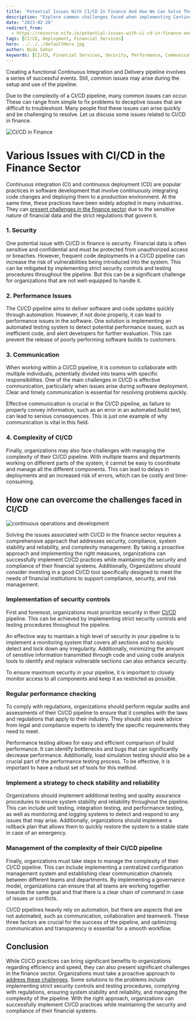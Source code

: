 ```yaml
---
title: 'Potential Issues With CI/CD In Finance And How We Can Solve Them'
description: "Explore common challenges faced when implementing Continuous Integration and Continuous Delivery (CI/CD) in the finance sector and discover practical solutions to address these issues. Learn about the impact of security, performance, communication, and complexity on CI/CD pipelines and how to effectively manage these challenges to ensure a secure and efficient deployment process."
date: "2023-02-26"
redirect_from: 
  - https://resource.nife.io/potential-issues-with-ci-cd-in-finance-and-how-we-can-solve-them/
tags: [CI/CD, Deployment, Financial Services]
hero: ../../../defaultHero.jpg
author: Nida Sahar
keywords: [CI/CD, Financial Services, Security, Performance, Communication, Pipeline Management, Continuous Integration, Continuous Deployment]
---
```



Creating a functional Continuous Integration and Delivery pipeline involves a series of successful events. Still, common issues may arise during the setup and use of the pipeline.

Due to the complexity of a CI/CD pipeline, many common issues can occur. These can range from simple to fix problems to deceptive issues that are difficult to troubleshoot. Many people find these issues can arise quickly and be challenging to resolve. Let us discuss some issues related to CI/CD in finance.

![CI/CD in Finance](https://raw.githubusercontent.com/nifetency/nife-blog-content/main/blog/img/CI-CD-in-Financial-sector-768x531.png)
<br/>


 

# **Various Issues with CI/CD in the Finance Sector**

Continuous integration (CI) and continuous deployment (CD) are popular practices in software development that involve continuously integrating code changes and deploying them to a production environment. At the same time, these practices have been widely adopted in many industries. They can [present challenges in the finance sector](/blog/top-10-data-security-challenges-for-financial-services/) due to the sensitive nature of financial data and the strict regulations that govern it.

### **1. Security**

One potential issue with CI/CD in finance is security. Financial data is often sensitive and confidential and must be protected from unauthorized access or breaches. However, frequent code deployments in a CI/CD pipeline can increase the risk of vulnerabilities being introduced into the system. This can be mitigated by implementing strict security controls and testing procedures throughout the pipeline. But this can be a significant challenge for organizations that are not well-equipped to handle it.

### **2. Performance Issues**

The CI/CD pipeline aims to deliver software and code updates quickly through automation. However, if not done properly, it can lead to performance issues in the software. One solution is implementing an automated testing system to detect potential performance issues, such as inefficient code, and alert developers for further evaluation. This can prevent the release of poorly performing software builds to customers.

### **3. Communication**

When working within a CI/CD pipeline, it is common to collaborate with multiple individuals, potentially divided into teams with specific responsibilities. One of the main challenges in CI/CD is effective communication, particularly when issues arise during software deployment. Clear and timely communication is essential for resolving problems quickly.

Effective communication is crucial in the CI/CD pipeline, as failure to properly convey information, such as an error in an automated build test, can lead to serious consequences. This is just one example of why communication is vital in this field.

### **4. Complexity of CI/CD**

Finally, organizations may also face challenges with managing the complexity of their CI/CD pipeline. With multiple teams and departments working on different parts of the system, it cannot be easy to coordinate and manage all the different components. This can lead to delays in deployments and an increased risk of errors, which can be costly and time-consuming.

## **How one can overcome the challenges faced in CI/CD**

![continuous operations and development](https://raw.githubusercontent.com/nifetency/nife-blog-content/main/blog/img/continuous-operations-and-development-768x507.png)
<br/>


 
Solving the issues associated with CI/CD in the finance sector requires a comprehensive approach that addresses security, compliance, system stability and reliability, and complexity management. By taking a proactive approach and implementing the right measures, organizations can successfully implement CI/CD practices while maintaining the security and compliance of their financial systems. Additionally, Organizations should consider investing in a good CI/CD tool specifically designed to meet the needs of financial institutions to support compliance, security, and risk management.

### **Implementation of security controls**

First and foremost, organizations must prioritize security in their [CI/CD](https://en.wikipedia.org/wiki/CI/CD) pipeline. This can be achieved by implementing strict security controls and testing procedures throughout the pipeline.

An effective way to maintain a high level of security in your pipeline is to implement a monitoring system that covers all sections and to quickly detect and lock down any irregularity. Additionally, minimizing the amount of sensitive information transmitted through code and using code analysis tools to identify and replace vulnerable sections can also enhance security.

To ensure maximum security in your pipeline, it is important to closely monitor access to all components and keep it as restricted as possible.

### **Regular performance checking**

To comply with regulations, organizations should perform regular audits and assessments of their CI/CD pipeline to ensure that it complies with the laws and regulations that apply to their industry. They should also seek advice from legal and compliance experts to identify the specific requirements they need to meet.

Performance testing allows for easy and efficient comparison of build performance. It can identify bottlenecks and bugs that can significantly decrease performance. Additionally, load simulation testing should also be a crucial part of the performance testing process. To be effective, it is important to have a robust set of tools for this method.

### **Implement a strategy to check stability and reliability**

Organizations should implement additional testing and quality assurance procedures to ensure system stability and reliability throughout the pipeline. This can include unit testing, integration testing, and performance testing, as well as monitoring and logging systems to detect and respond to any issues that may arise. Additionally, organizations should implement a rollback plan that allows them to quickly restore the system to a stable state in case of an emergency.

### **Management of the complexity of their CI/CD pipeline**

Finally, organizations must take steps to manage the complexity of their CI/CD pipeline. This can include implementing a centralized configuration management system and establishing clear communication channels between different teams and departments. By implementing a governance model, organizations can ensure that all teams are working together towards the same goal and that there is a clear chain of command in case of issues or conflicts.

CI/CD pipelines heavily rely on automation, but there are aspects that are not automated, such as communication, collaboration and teamwork. These three factors are crucial for the success of the pipeline, and optimizing communication and transparency is essential for a smooth workflow.

## **Conclusion**

While CI/CD practices can bring significant benefits to organizations regarding efficiency and speed, they can also present significant challenges in the finance sector. Organizations must take a proactive approach to [address these challenges](/blog/7-proven-methods-to-address-the-devops-challenges/). Some solutions to the problems include implementing strict security controls and testing procedures, complying with regulations, ensuring system stability and reliability, and managing the complexity of the pipeline. With the right approach, organizations can successfully implement CI/CD practices while maintaining the security and compliance of their financial systems.
